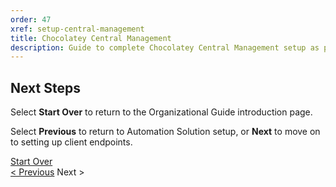 ```yaml
---
order: 47
xref: setup-central-management
title: Chocolatey Central Management
description: Guide to complete Chocolatey Central Management setup as part of the overall Organizational Deployment Guide
---
```


<OrgGuideCentralManagement />


## Next Steps

Select **Start Over** to return to the Organizational Guide introduction page.

Select **Previous** to return to Automation Solution setup, or **Next** to move on to setting up client endpoints.

<div class="d-flex justify-content-between align-items-center">
    <a role="button" class="btn btn-primary btn-lg" href="/en-us/guides/organizations/new-organizational-deployment-guide/">Start Over</a>
    <div>
        <a role="button" class="btn btn-primary btn-lg" href="/en-us/guides/organizations/new-organizational-deployment-guide/automation-solution">< Previous</a>
        <a role="button" class="btn btn-primary btn-lg" >Next ></a>
    </div>
</div>